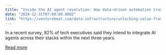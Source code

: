 ```yaml
---
title: "Inside the AI agent revolution: How data-driven automation transformed the enterprise in 2024"
date: "2024-12-31T07:00:00.000Z"
link: "https://venturebeat.com/data-infrastructure/unlocking-value-from-data-how-ai-agents-conquered-2024/"
---
```


In a recent survey, 82% of tech executives said they intend to integrate AI agents across their stacks within the next three years.

[Read more](https://venturebeat.com/data-infrastructure/unlocking-value-from-data-how-ai-agents-conquered-2024/)
